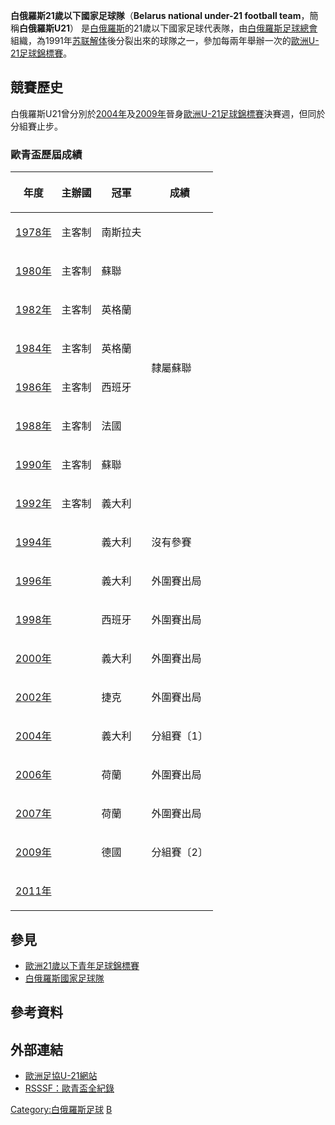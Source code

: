 {{unreferenced|time=2009-09-23T08:38:20+00:00}}
{{National football team-2 
| Name               = 白俄羅斯U21<br />''Belarus U21''
| Badge              = Belarus Football Federation.svg
| Nickname           = --
| Association        = [[白俄羅斯足球總會|白俄羅斯足球總會]]
| Coach              = {{flagicon|Belarus}} [[Yuri_Kurnenin|Yuri Kurnenin]] 
| Captain            = ?
| Most caps          = ?
| Top scorer         = ?
| pattern_la1=|pattern_b1=|pattern_ra1=|
| leftarm1=FF0000|body1=FF0000|rightarm1=FF0000|shorts1=008000|socks1=FF0000
| pattern_la2=|pattern_b2=|pattern_ra2=|
| leftarm2=FFFFFF|body2=FFFFFF|rightarm2=FFFFFF|shorts2=FFFFFF|socks2=
| First game         = ?
| Largest win        = N/A
| Largest loss       = N/A
| UEFAu21Champ apps  = 2
| UEFAu21Champ first = [[2004年歐洲U-21足球錦標賽|2004年]]
| UEFAu21Champ best  = 分組賽：[[2004年歐洲U-21足球錦標賽|2004年]]、[[2009年歐洲U-21足球錦標賽|2009年]]
}}
'''白俄羅斯21歲以下國家足球隊'''（'''Belarus national under-21 football team'''，簡稱'''白俄羅斯U21'''） 是[[白俄羅斯|白俄羅斯]]的21歲以下國家足球代表隊，由[[白俄羅斯足球總會|白俄羅斯足球總會]]組織，為1991年[[苏联解体|苏联解体]]後分裂出來的球隊之一，參加每兩年舉辦一次的[[歐洲U-21足球錦標賽|歐洲U-21足球錦標賽]]。

== 競賽歷史 ==
白俄羅斯U21曾分別於[[2004年歐洲U-21足球錦標賽|2004年]]及[[2009年歐洲U-21足球錦標賽|2009年]]晉身[[歐洲U-21足球錦標賽|歐洲U-21足球錦標賽]]決賽週，但同於分組賽止步。

=== 歐青盃歷屆成績 ===
{| class="wikitable" cellpadding=5
|-
! 年度 !! 主辦國 !! 冠軍 !! 成績
|-
|[[1978_UEFA_European_Under-21_Football_Championship|1978年]] || 主客制 || {{flagicon|YUG}} 南斯拉夫 
|rowspan=8|隸屬蘇聯 
|-
|[[1980_UEFA_European_Under-21_Football_Championship|1980年]] || 主客制 || {{flagicon|USSR}} 蘇聯 
|- 
|[[1982_UEFA_European_Under-21_Football_Championship|1982年]] || 主客制 || {{flagicon|ENG}} 英格蘭 
|- 
|[[1984_UEFA_European_Under-21_Football_Championship|1984年]] || 主客制 || {{flagicon|ENG}} 英格蘭 
|- 
|[[1986_UEFA_European_Under-21_Football_Championship|1986年]] || 主客制 || {{flagicon|ESP}} 西班牙 
|-
|[[1988_UEFA_European_Under-21_Football_Championship|1988年]] || 主客制 || {{flagicon|FRA}} 法國 
|-
|[[1990_UEFA_European_Under-21_Football_Championship|1990年]] || 主客制 || {{flagicon|USSR}} 蘇聯 
|-
|[[1992_UEFA_European_Under-21_Football_Championship|1992年]] || 主客制 || {{flagicon|ITA}} 義大利 
|-  
|[[1994_UEFA_European_Under-21_Football_Championship|1994年]] || {{FRA}} || {{flagicon|ITA}} 義大利 || 沒有參賽
|- 
|[[1996_UEFA_European_Under-21_Football_Championship|1996年]] || {{ESP}} || {{flagicon|ITA}} 義大利 || 外圍賽出局 
|- 
|[[1998_UEFA_European_Under-21_Football_Championship|1998年]] || {{ROM}} || {{flagicon|ESP}} 西班牙 || 外圍賽出局
|- 
|[[2000_UEFA_European_Under-21_Football_Championship|2000年]] || {{SVK}} || {{flagicon|ITA}} 義大利 || 外圍賽出局
|-
|[[2002_UEFA_European_Under-21_Football_Championship|2002年]] || {{SUI}} || {{flagicon|CZE}} 捷克 || 外圍賽出局
|- 
|[[2004_UEFA_European_Under-21_Football_Championship|2004年]] || {{GER}} || {{flagicon|ITA}} 義大利 || 分組賽〔1〕
|- 
|[[2006_UEFA_European_Under-21_Football_Championship|2006年]] || {{POR}} || {{flagicon|NED}} 荷蘭 || 外圍賽出局
|- 
|[[2007年歐洲U-21足球錦標賽|2007年]] || {{NED}} || {{flagicon|NED}} 荷蘭 || 外圍賽出局
|-
|[[2009年歐洲U-21足球錦標賽|2009年]] || {{SWE}} || {{flagicon|GER}} 德國 || 分組賽〔2〕
|- 
|[[2011年歐洲U-21足球錦標賽|2011年]] || {{DEN}} ||  ||
|}

== 參見 ==
* [[歐洲21歲以下青年足球錦標賽|歐洲21歲以下青年足球錦標賽]]
* [[白俄羅斯國家足球隊|白俄羅斯國家足球隊]]

==參考資料==
{{Reflist}}

==外部連結==
*[http://www.uefa.com/competitions/under21/teams/team=257155/index.html 歐洲足協U-21網站] {{Wayback|url=http://www.uefa.com/competitions/under21/teams/team=257155/index.html |date=20100204012159 }}
*[http://www.rsssf.com/tablese/europe-u21.html RSSSF：歐青盃全紀錄] {{Wayback|url=http://www.rsssf.com/tablese/europe-u21.html |date=20051213223313 }}

{{fb start}}
{{UEFA under-21 teams}}
{{fb end}}

[[Category:白俄羅斯足球|Category:白俄羅斯足球]]
[[Category:歐洲U21國家足球隊|B]]